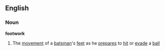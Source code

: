==English==
===Noun===
'''footwork'''
#{{cricket}} The [[movement]] of a [[batsman]]'s [[feet]] as he [[prepare]]s to [[hit]] or [[evade]] a [[ball]]